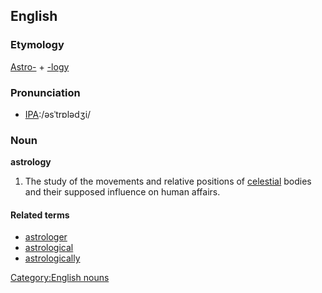 ==English==

===Etymology===
[[Astro-]] + [[-logy]]

===Pronunciation===
*[[w:International Phonetic Alphabet|IPA]]:/əsˈtrɒlədʒi/

===Noun===
'''astrology'''
[[Category:English nouns]]
# The study of the movements and relative positions of [[celestial]] bodies and their supposed influence on human affairs.

====Related terms====
*[[astrologer]]
*[[astrological]]
*[[astrologically]]